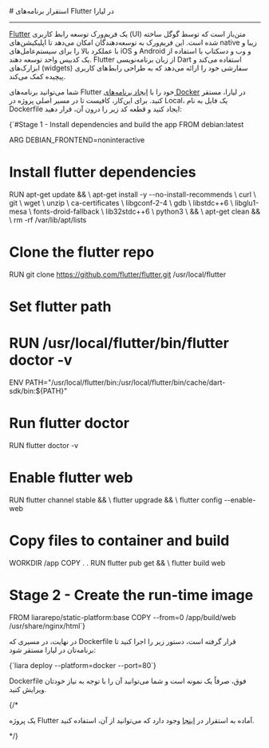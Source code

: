 

<Layout>
<Head>
<title>مستندات استقرار برنامه‌های Flutter - لیارا</title>
<meta property="og:title" content="مستندات خدمات رایانش ابری لیارا" />
<meta property="og:description" content="مستندات مربوط به نحوه استقرار برنامه‌های flutter یا فلاتر در پلتفرم داکر در لیارا"  />
<meta property="og:image" content="https://files.liara.ir/liara/logos/liara-poster.jpg" />
</Head>
# استقرار برنامه‌های Flutter در لیارا
<hr className="mb-2" />
<a href="https://flutter.dev/" className="text-[#2196f3] ">Flutter</a> یک فریم‌ورک توسعه رابط کاربری (UI) متن‌باز است که توسط گوگل ساخته شده است. این فریم‌ورک به توسعه‌دهندگان امکان می‌دهد تا اپلیکیشن‌های native زیبا و با عملکرد بالا را برای سیستم‌عامل‌های iOS و Android و وب و دسکتاپ با استفاده از یک کدبیس واحد توسعه دهند. Flutter از زبان برنامه‌نویسی Dart استفاده می‌کند و ابزارک‌های (widgets) سفارشی خود را ارائه می‌دهد که به طراحی رابط‌های کاربری پیچیده کمک می‌کند.
<div className="h-2" />

شما می‌توانید برنامه‌های Flutter خود را با <a href="../../how-tos/create-app" className="text-[#2196f3] ">ایجاد برنامه‌های Docker</a> در لیارا، مستقر کنید.
برای این‌کار، کافیست تا در مسیر اصلی پروژه در Local، یک فایل به نام <Important>Dockerfile</Important> ایجاد کنید و قطعه کد زیر را درون آن، قرار دهید:
<div className="h-2" />
<div dir='ltr'>
    <Highlight className="dockerfile">
        {`#Stage 1 - Install dependencies and build the app
FROM debian:latest

ARG DEBIAN_FRONTEND=noninteractive

# Install flutter dependencies
RUN apt-get update && \\
    apt-get install -y --no-install-recommends \\
      curl \\
      git \\
      wget \\
      unzip \\
      ca-certificates \\
      libgconf-2-4 \\
      gdb \\
      libstdc++6 \\
      libglu1-mesa \\
      fonts-droid-fallback \\
      lib32stdc++6 \\
      python3 \\
    && \\
    apt-get clean && \\
    rm -rf /var/lib/apt/lists

# Clone the flutter repo
RUN git clone https://github.com/flutter/flutter.git /usr/local/flutter

# Set flutter path
# RUN /usr/local/flutter/bin/flutter doctor -v
ENV PATH="/usr/local/flutter/bin:/usr/local/flutter/bin/cache/dart-sdk/bin:\${PATH}"

# Run flutter doctor
RUN flutter doctor -v
# Enable flutter web
RUN flutter channel stable && \\
    flutter upgrade && \\
    flutter config --enable-web

# Copy files to container and build
WORKDIR /app
COPY . .
RUN flutter pub get && \\
    flutter build web

# Stage 2 - Create the run-time image
FROM liararepo/static-platform:base
COPY --from=0 /app/build/web /usr/share/nginx/html`}
    </Highlight>
</div>
<div className="h-2" />

در نهایت، در مسیری که <Important>Dockerfile</Important> قرار گرفته است، دستور زیر را اجرا کنید تا برنامه‌تان در لیارا مستقر شود:
<div className="h-2" />
<div dir='ltr'>
    <Highlight className="js">
        {`liara deploy --platform=docker --port=80`}
    </Highlight>
</div>

<div className="h-2" />
<Alert variant="info">
<p>
<Important>Dockerfile</Important> فوق، صرفاً یک نمونه است و شما می‌توانید آن را با توجه به نیاز خودتان ویرایش کنید.
</p>
</Alert>

{/* <Alert variant="success">
<p>
یک پروژه Flutter آماده به استقرار در <a href="https://github.com/liara-cloud/astro-getting-started" className="text-[#2196f3] ">اینجا</a> وجود دارد که می‌توانید از آن، استفاده کنید.
</p>
</Alert> */}

</Layout>